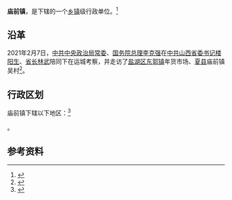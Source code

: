 {{中国乡级行政区|14/08/28/101/000}}

'''庙前镇'''，是{{PRC admin/fullname|14/08/28/101/000|3}}下辖的一个[[乡镇|乡镇]]级行政单位。<ref>{{PRC admin/ref sgc|{{PRC admin/parent|14/08/28/101/000}}}}</ref>

==沿革 ==
2021年2月7日，[[中共中央政治局常委|中共中央政治局常委]]、[[中华人民共和国国务院总理|国务院总理]][[李克强|李克强]]在[[中国共产党山西省委员会|中共山西省委书记]][[楼阳生|楼阳生]]、[[山西省省长|省长]][[林武_(1962年)|林武]]陪同下在运城考察，并走访了[[盐湖区|盐湖区]][[东郭镇_(运城市)|东郭镇]]年货市场、[[夏县|夏县]]庙前镇吴村<ref>{{Cite web|title=李克强在山西考察时强调 顺应期盼 用心用力 扎实做好惠民生各项工作-中新网|url=https://www.chinanews.com/gn/2021/02-08/9408170.shtml|accessdate=2021-02-08|work=中新网|archive-date=2021-02-24|archive-url=https://web.archive.org/web/20210224131351/https://www.chinanews.com/gn/2021/02-08/9408170.shtml}}</ref>。

== 行政区划 ==

庙前镇下辖以下地区：<ref>{{PRC admin/ref sgc|14/08/28/101/000}}</ref>

{{PRC admin/children|14/08/28/101/000}}。

== 参考资料 ==

{{reflist}}

{{行政区划小作品}}
{{PRC admin/navcat|14/08/28/101/000}}